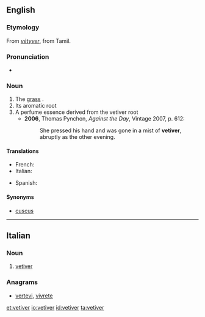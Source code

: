 ==English==

===Etymology===
From {{etyl|fr|en}} ''[[vétyver]]'', from Tamil.

===Pronunciation===
* {{IPA|/ˈvɛtɪvə/}}

===Noun===
{{en-noun}}

# The [[grass]] {{taxlink|Andropogon muricatus|species}}.
# Its aromatic root
# A perfume essence derived from the vetiver root
#* '''2006''', Thomas Pynchon, ''Against the Day'', Vintage 2007, p. 612:
#*: She pressed his hand and was gone in a mist of '''vetiver''', abruptly as the other evening.

====Translations====
{{trans-top|aromatic root}}
* French: {{t+|fr|vétiver}}
* Italian: {{t-|it|vetiver|m}}
{{trans-mid}}
* Spanish: {{t-|es|vetiver|m}}
{{trans-bottom}}

====Synonyms====
* [[cuscus]]

----

==Italian==

===Noun===
{{head|it|noun|g=m|invariable}}

# [[#English|vetiver]]

===Anagrams===
* [[vertevi#Italian|vertevi]], [[vivrete#Italian|vivrete]]

[[et:vetiver]]
[[io:vetiver]]
[[id:vetiver]]
[[ta:vetiver]]
